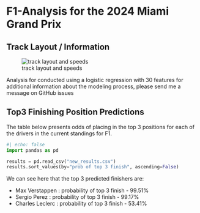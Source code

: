 # F1-Analysis for the 2024 Miami Grand Prix

## Track Layout / Information

![track layout and speeds](track.png){fig-align="center"}

Analysis for conducted using a logistic regression with 30 features
for additional information about the modeling process, please send me a 
message on GitHub issues

## Top3 Finishing Position Predictions

The table below presents odds of placing in the top 3 positions for each 
of the drivers in the current standings for F1. 

```python
#| echo: false
import pandas as pd

results = pd.read_csv("new_results.csv")
results.sort_values(by="prob of top 3 finish", ascending=False)
```

We can see here that the top 3 predicted finishers are:
    
+ Max Verstappen : probability of top 3 finish - 99.51%
+ Sergio Perez : probability of top 3 finish - 99.17%
+ Charles Leclerc : probability of top 3 finish - 53.41%
    